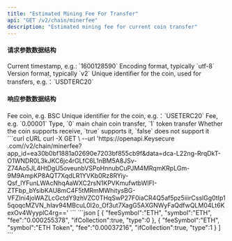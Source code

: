 ---
title: "Estimated Mining Fee For Transfer"
api: "GET /v2/chain/minerfee"
description: "Estimated mining fee for current coin transfer"
---

#### 请求参数数据结构
<ParamField query="time" type="long" required>
    Current timestamp, e.g.: `1600128590`
</ParamField>
<ParamField query="charset" type="string" required>
    Encoding format, typically `utf-8`
</ParamField>
<ParamField query="version" type="string" required>
    Version format, typically `v2`
</ParamField>
<ParamField query="symbol" type="string" required>
    Unique identifier for the coin, used for transfers, e.g.：`USDTERC20`
</ParamField>

#### 响应参数数据结构
<ResponseField type="object[ ]">
    <Expandable title="object">
        <ResponseField name="feeSymbol" type="string">Fee coin, e.g. BSC</ResponseField>
        <ResponseField name="symbol" type="string">Unique identifier for the coin, e.g.：`USETERC20`</ResponseField>
        <ResponseField name="fee" type="string">Fee, e.g. `0.00001`</ResponseField>
        <ResponseField name="type" type="integer">Type, `0` main chain coin transfer, `1` token transfer</ResponseField>
        <ResponseField name="ifCollection" type="bool">Whether the coin supports receive, `true` supports it, `false` does not support it</ResponseField>
    </Expandable>
</ResponseField>

<RequestExample>
    ```curl cURL
    curl -X GET \
    --url 'https://openapi.Keysecure .com//v2/chain/minerfee?app_id=ea30b0bf1881a02690e7203bf855cb9f&data=dca-L22ng-RrqDkT-O1WNDR0L3kJKC6jc4rGLfC6L1nBM5A8JSv-Z74Ao5JL4HtDgU5oveunbVSPoHnnubCuPJM4MRqmKRpLGm-9M9AmpKP8AQT7XqdLR1YVKb0Rz8RYiy-Qsf_lYFunLWAcNhqAaWXC2rsN1KPVKmufwtbWlFI-ZTFbp_bYsibKAU8mC4F5tMRmMWhitysBG-VFZIni4joWAZLcGctdY9zhVZC0THqSwP27F0iaCR4Q5af5pz5iiirCsslGg0tIp15qoqcMZVN_hIav94MBcuL0I2o_Of3ut7XagG5AXGNWyFaQdfwQLM04Lt6KexOv4WyyplC4rg=='
    ```
</RequestExample>

<ResponseExample>
    ```json
    [
    {
        "feeSymbol":"ETH",
        "symbol":"ETH",
        "fee":"0.000255378",
        "ifCollection":true,
        "type":0
    },
    {
        "feeSymbol":"ETH",
        "symbol":"ETH Token",
        "fee":"0.00037216",
        "ifCollection":true,
        "type":1
    }
    ]
    ```
</ResponseExample>
